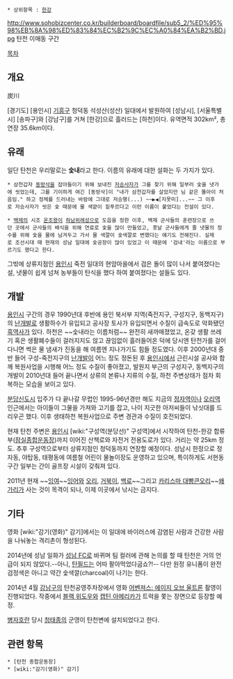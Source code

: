  * 상위항목 : [[한강]]

http://www.sohobizcenter.co.kr/builderboard/boardfile/sub5_2/%ED%95%98%EB%8A%98%ED%83%84%EC%B2%9C%EC%A0%84%EA%B2%BD.jpg
탄천 이매동 구간

[[목차]]
== 개요 ==
炭川

[경기도] [용인시] [[기흥구]] 청덕동 석성산(성산) 일대에서 발원하여 [성남시], [서울특별시] [송파구]와 [강남구]를 거쳐 [한강]으로 흘러드는 [하천]이다. 유역면적 302km², 총연장 35.6km이다.
  
== 유래 ==
일단 탄천은 우리말로는 '''숯내'''라고 한다. 이름의 유래에 대한 설화는 두 가지가 있다. 

 * 삼천갑자 [[동방삭]]을 잡아들이기 위해 보내진 [[저승사자]]가 그를 찾기 위해 일부러 숯을 냇가에 씻었는데, 그를 기이하게 여긴 [동방삭]이 "내가 삼천갑자를 살았지만 님 같은 똘아이 처음임." 하고 정체를 드러내는 바람에 그대로 저승행(...) ~~▶◀[지못미]...~~ 그 이후로 저승사자가 씻은 숯 때문에 물 색깥이 짙푸르다고 이런 이름이 붙었다는 전설이 있다.

 * [[백제]]의 시조 [[온조왕]]이 [[하남위례성]]으로 도읍을 정한 이후, 백제 군사들의 훈련장으로 쓰던 곳에서 군사들의 배식을 위해 연료로 숯을 많이 만들었고, 훗날 군사들에게 줄 냇물의 정수를 위해 숯을 물에 남겨두고 가서 물 색깔이 숯색깔로 변했다는 얘기도 전해진다. 실제로 조선시대 때 현재의 성남 일대에 숯공장이 많이 있었고 이 때문에 '검내'라는 이름으로 부르기도 했다고 한다.

그밖에 상류지점인 [[용인시]] 죽전 일대의 현암마을에서 검은 돌이 많이 나서 붙여졌다는 설, 냇물이 쉽게 넘쳐 농부들이 탄식을 했다 하여 붙여졌다는 설들도 있다.

== 개발 == 
[[용인시]] 구간의 경우 1990년대 후반에 용인 북서부 지역(죽전지구, 구성지구, 동백지구)의 [[난개발]]로 생활하수가 유입되고 공사장 토사가 유입되면서 수질이 급속도로 악화됐던 [[흑역사]]가 있다. 하천은 ~~숯내라는 이름처럼~~ 완전히 새까매졌었고, 온갖 생활 쓰레기 혹은 생활폐수들이 걸러지지도 않고 끊임없이 흘러들어온 덕에 당시엔 탄천가를 걸어다니면 썩은 물 냄새가 진동을 해 여름엔 지나가기도 힘들 정도였다. 이후 2000년대 중반 들어 구성-죽전지구의 [[난개발]]이 어느 정도 정돈된 후 [[용인시]]에서 근린시설 공사와 함께 복원사업을 시행해 어느 정도 수질이 좋아졌고, 발원지 부근의 구성지구, 동백지구의 개발이 2010년대 들어 끝나면서 상류의 본류나 지류의 수질, 하천 주변상태가 점차 회복하는 모습을 보이고 있다.

[[분당신도시]] 입주가 다 끝나갈 무렵인 1995-96년경만 해도 지금의 [[정자역]]이나 [[오리역]] 인근에서는 아이들이 그물을 가져와 고기를 잡고, 나이 지긋한 아저씨들이 낚싯대를 드리우곤 했다. 이후 생태하천 복원사업으로 주변 경관과 수질이 호전되었다.

현재 탄천 주변은 [[용인시]] [wiki:"구성역(분당선)" 구성역]에서 시작하여 탄천-한강 합류부([[서울종합운동장|잠실종합운동장]])까지 이어진 산책로와 자전거 전용도로가 있다. 거리는 약 25km 정도. 추후 구성역으로부터 상류지점인 청덕동까지 연장할 예정이다. 성남시 한정으로 정자동, 야탑동, 태평동에 여름철 어린이 물놀이장도 운영하고 있으며, 특이하게도 서현동 구간 일부는 간이 골프장 시설이 갖춰져 있다.

2011년 현재 ~~[[잉여]]~~[[잉어]]와 [[오리]], [[거북이]], [[백로]]~~그리고 [[카리스마 대빵큰오리]]~~[[왜가리]]가 사는 것이 목격이 되나, 이제 이곳에서 낚시는 금지다.

== 기타 ==
영화 [wiki:"감기(영화)" 감기]에서는 이 일대에 바이러스에 감염된 사람과 건강한 사람을 나눠놓는 격리촌이 형성된다.

2014년에 성남 일화가 [[성남 FC]]로 바뀌며 팀 컬러에 관해 논의를 할 때 탄천은 거의 언급이 되지 않았다.--아니, [[탄필드]]는 어따 팔아먹었다굽쇼?!--  다만 원정 유니폼이 완전 검정색은 아니고 약간 숯색깔(charcoal)이 나기는 한다.

2014년 4월 [[강남구]]의 탄천공영주차장에서 영화 [[어벤져스: 에이지 오브 울트론]] 촬영이 진행되었다. 작중에서 [[블랙 위도우(마블 시네마틱 유니버스)|블랙 위도우]]와 [[캡틴 아메리카(마블 시네마틱 유니버스)|캡틴 아메리카]]가 트럭을 쫓는 장면으로 등장할 예정.

[[병자호란]] 당시 [[청태종]]의 군영이 탄천변에 설치되었다고 한다.
== 관련 항목 ==
 * [탄천 종합운동장]
 * [wiki:"감기(영화)" 감기]
